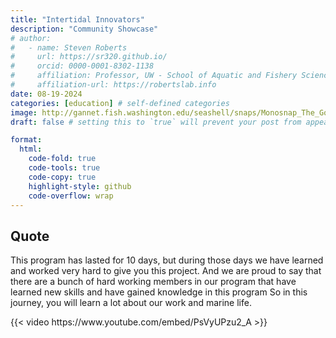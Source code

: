 ```yaml
---
title: "Intertidal Innovators"
description: "Community Showcase"
# author:
#   - name: Steven Roberts
#     url: https://sr320.github.io/
#     orcid: 0000-0001-8302-1138
#     affiliation: Professor, UW - School of Aquatic and Fishery Sciences
#     affiliation-url: https://robertslab.info
date: 08-19-2024
categories: [education] # self-defined categories
image: http://gannet.fish.washington.edu/seashell/snaps/Monosnap_The_Golden_Hour_-_a_geolocated_audio_walk_by_Intertidal_Innovators_on_ECHOES_2024-08-19_12-50-25.png # finding a good image
draft: false # setting this to `true` will prevent your post from appearing on your listing page until you're ready!

format:
  html:
    code-fold: true
    code-tools: true
    code-copy: true
    highlight-style: github
    code-overflow: wrap
---
```


::: callout-note
## Quote

This program has lasted for 10 days, but during those days we have learned and worked very hard to give you this project. And we are proud to say that there are a bunch of hard working members in our program that have learned new skills and have gained knowledge in this program So in this journey, you will learn a lot about our work and marine life.
:::


{{< video https://www.youtube.com/embed/PsVyUPzu2_A >}}